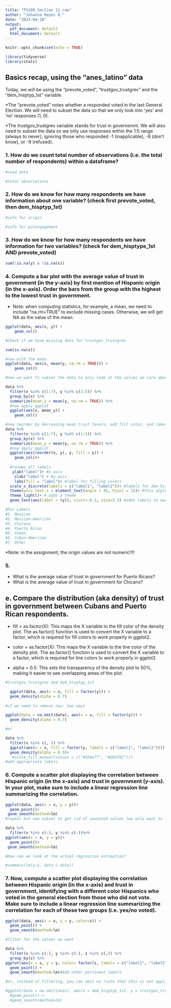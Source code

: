 ```yaml
---
title: "PS109_Section 11_raw"
author: "Johanna Reyes O."
date: "2023-04-18"
output:
  pdf_document: default
  html_document: default
---
```


```r
knitr::opts_chunk$set(echo = TRUE)

library(tidyverse)
library(stats)
```

## Basics recap, using the "anes_latino" data 

Today, we will be using the "prevote_voted", "trustgov_trustgrev" and the "dem_hisptyp_1st" variable.

*The "prevote_voted" notes whether a responded voted in the last General Election. We will need to subset the data so that we only look into 'yes' and 'no' responses (1, 0).

*The trustgov_trustgrev variable stands for trust in governemnt. We will also need to subset the data so we only use responses within the 1:5 range (always to never), ignoring those who responded -1 (inapplicable), -8 (don't know), or -9 (refused).

### 1. How do we count total number of observations (i.e. the total number of respondents) within a dataframe?

```r
#read data

#total observations

```
### 2. How do we know for how many respondents we have information about one variable? (check first prevote_voted, then dem_hisptyp_1st) 

```r
#info for origin

#info for polengagement 

```
### 3. How do we know for how many respondents we have information for two variables? (check for dem_hisptype_1st AND prevote_voted)

```r
sum(!is.na(y) & !is.na(x)) 

```
### 4. Compute a bar plot with the average value of trust in government (in the y-axis) by first mention of Hispanic origin (in the x-axis). Order the bars from the group with the highest to the lowest trust in government.
* Note: when computing statistics, for example, a mean, we need to include "na.rm=TRUE" to exclude missing cases. Otherwise, we will get NA as the value of the mean.

```r

ggplot(data, aes(x, y)) +
    geom_col()

#Check if we have missing data for trustgov_trustgrev

sum(is.na(x))

#now with the mean
ggplot(data, aes(x, mean(y, na.rm = TRUE))) +
    geom_col()

#now we want to subset the data to only look at the values we care about (1-7 for 'dem_hisptyp_1st' and 1-5 for 'trustgov_trustgrev')

data %>%
  filter(x %in% c(1:7), y %in% c(1:5)) %>%
  group_by(x) %>%
  summarize(mean_y = mean(y, na.rm = TRUE)) %>%
  #now apply ggplot
  ggplot(aes(x, mean_y)) +
    geom_col()

#now reorder by decreasing mean trust levels, add fill color, and labels for axes and legend
data %>%
  filter(x %in% c(1:7), y %in% c(1:5)) %>%
  group_by(x) %>%
  summarize(mean_y = mean(y, na.rm = TRUE)) %>%
  #now apply ggplot
  ggplot(aes(reorder(x, y), y, fill = y)) +
    geom_col()+
  
  #rename all labels
   ylab("label")+ #x-axis
    xlab("label") + #y-axis
    labs(fill = "label")+ #label for filling colors
  scale_x_discrete(labels = c("label1", "label2"))+ #labels for dem_hisptyp categories. Fist look at order of the bars on the plot, and then add the labels in that order. 
  theme(axis.text.x = element_text(angle = 45, hjust = 1))+ #this angles text
  theme_light()+ # adds a theme
  geom_text(aes(label = (y)), vjust=-0.3, size=3.5) #adds labels to each bar so we know the exact value

#For Labels
#1. Mexican
#2. Mexican-American 
#3. Chicano
#4. Puerto Rican 
#5. Cuban 
#6. Cuban-American
#7. Other
```
*Note: in the assignment, the origin values are not numeric!!!! 

### 5. 

* What is the average value of trust in government for Puerto Ricans?
* What is the average value of trust in government for Chicanx? 

## e. Compare the distribution (aka density) of trust in government between Cubans and Puerto Rican respondents.

* fill = as.factor(X): This maps the X variable to the fill color of the density plot. The as.factor() function is used to convert the X variable to a factor, which is required for fill colors to work properly in ggplot2.

* color = as.factor(X): This maps the X variable to the line color of the density plot. The as.factor() function is used to convert the X variable to a factor, which is required for line colors to work properly in ggplot2.

* alpha = 0.5: This sets the transparency of the density plot to 50%, making it easier to see overlapping areas of the plot.
```r
#trustgov_trustgrev and dem_hisptyp_1st

  ggplot(data, aes(x = x, fill = factor(y))) +
  geom_density(alpha = 0.7)
   
#if we need to remove nas: two ways

ggplot(data = na.omit(data), aes(x = x, fill = factor(y))) +
  geom_density(alpha = 0.7)

#or

data %>%
  filter(x %in% c(, )) %>%
  ggplot(aes(x = x, fill = factor(y, labels = c("label1", "label2")))) +
  geom_density(alpha = 0.5)+
   #scale_fill_manual(values = c("#1b9e77", "#d95f02"))+ 
#add appropriate labels


```

### 6. Compute a scatter plot displaying the correlation between Hispanic origin (in the x-axis) and trust in government (y-axis). In your plot, make sure to include a linear regression line summarizing the correlation.
```r
ggplot(data, aes(x = x, y = y))+
  geom_point()+
 geom_smooth(method=lm) 
#repeat but now subset to get rid of unwanted values (we only want to look at 1:5 for trust and 1:7 for hispanic type), add appropriate labels for axes and for hispanic type categories

data %>%
  filter(x %in% c(:), y %in% c(:))%>%
ggplot(aes(x = x, y = y))+
  geom_point()+
 geom_smooth(method=lm)

#How can we look at the actual regression estimation?

#summary(lm(y~x, data = data))
```
### 7. Now, compute a scatter plot displaying the correlation between Hispanic origin (in the x-axis) and trust in government, identifying with a different color Hispanics who voted in the general election from those who did not vote. Make sure to include a linear regression line summarizing the correlation for each of these two groups (i.e. yes/no voted).

```r
ggplot(data, aes(x = x, y = y, color=z)) +
  geom_point() +
  geom_smooth(method=lm)

#filter for the values we want 

data %>%
  filter(x %in% c(:), y %in% c(:), z %in% c(,)) %>%
  group_by(z) %>%
ggplot(aes(x = x, y = y, color= factor(z, labels = c("label1", "label2")))) +
  geom_point() +
  geom_smooth(method=lm)#Add other pertinent labels

#or, instead of filtering, you can omit na (note that this is not applicable for our anes dataset)

#ggplot(data = na.omit(anes), aes(x = dem_hisptyp_1st, y = trustgov_trustgrev, color=as.factor(prevote_voted))) +
  #geom_point() +
  #geom_smooth(method=lm)
 

```



